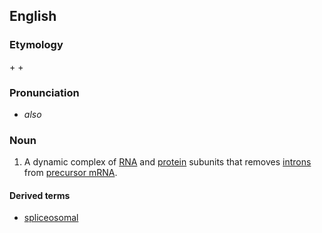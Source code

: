==English==


===Etymology===

{{en-term|splice}} + {{en-term|-o-}} + {{en-term|-some}}

===Pronunciation===

*{{IPA|ˈsplaɪsioʊˌsoʊm}} ''also'' {{IPAchar|ˈsplaɪsəˌsoʊm}}

===Noun===
{{en-noun}}
{{wikipedia}}

#{{genetics}} A dynamic complex of [[RNA]] and [[protein]] subunits that removes [[intron]]s from [[precursor mRNA]].
====Derived terms====
*[[spliceosomal]]